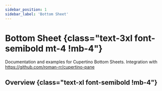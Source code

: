 ```yaml
---
sidebar_position: 1
sidebar_label: 'Bottom Sheet'
---
```


# Bottom Sheet {class="text-3xl font-semibold mt-4 !mb-4"}

Documentation and examples for Cupertino Bottom Sheets.
Integration with https://github.com/roman-rr/cupertino-pane

## Overview {class="text-xl font-semibold !mb-4"}

<Overview />
